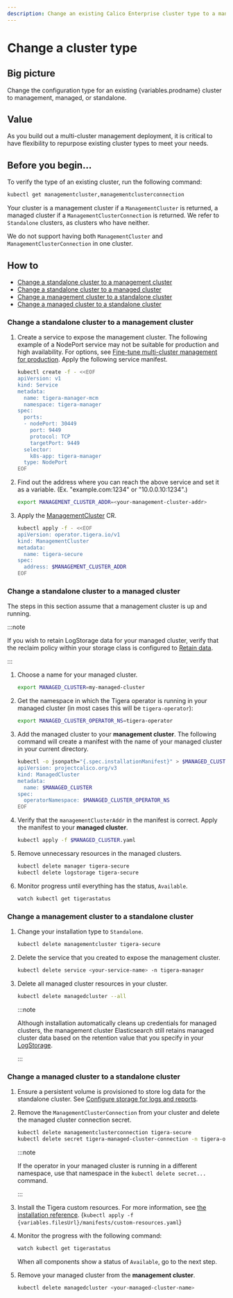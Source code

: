 ```yaml
---
description: Change an existing Calico Enterprise cluster type to a management cluster, a managed cluster, or standalone.
---
```



# Change a cluster type

## Big picture

Change the configuration type for an existing {variables.prodname} cluster to management, managed, or standalone.

## Value

As you build out a multi-cluster management deployment, it is critical to have flexibility to repurpose existing cluster types to meet your needs.

## Before you begin…

To verify the type of an existing cluster, run the following command:

```bash
kubectl get managementcluster,managementclusterconnection
```

Your cluster is a management cluster if a `ManagementCluster` is returned, a managed cluster if a `ManagementClusterConnection` is returned.
We refer to `Standalone` clusters, as clusters who have neither.

We do not support having both `ManagementCluster` and `ManagementClusterConnection` in one cluster.

## How to

- [Change a standalone cluster to a management cluster](#change-a-standalone-cluster-to-a-management-cluster)
- [Change a standalone cluster to a managed cluster](#change-a-standalone-cluster-to-a-managed-cluster)
- [Change a management cluster to a standalone cluster](#change-a-management-cluster-to-a-standalone-cluster)
- [Change a managed cluster to a standalone cluster](#change-a-managed-cluster-to-a-standalone-cluster)

### Change a standalone cluster to a management cluster

1. Create a service to expose the management cluster.
   The following example of a NodePort service may not be suitable for production and high availability. For options, see [Fine-tune multi-cluster management for production](fine-tune-deployment.mdx).
   Apply the following service manifest.

   ```bash
   kubectl create -f - <<EOF
   apiVersion: v1
   kind: Service
   metadata:
     name: tigera-manager-mcm
     namespace: tigera-manager
   spec:
     ports:
     - nodePort: 30449
       port: 9449
       protocol: TCP
       targetPort: 9449
     selector:
       k8s-app: tigera-manager
     type: NodePort
   EOF
   ```

1. Find out the address where you can reach the above service and set it as a variable. (Ex. "example.com:1234" or "10.0.0.10:1234".)

   ```bash
   export MANAGEMENT_CLUSTER_ADDR=<your-management-cluster-addr>
   ```

1. Apply the [ManagementCluster](../reference/installation/api.mdx) CR.

   ```bash
   kubectl apply -f - <<EOF
   apiVersion: operator.tigera.io/v1
   kind: ManagementCluster
   metadata:
     name: tigera-secure
   spec:
     address: $MANAGEMENT_CLUSTER_ADDR
   EOF
   ```

### Change a standalone cluster to a managed cluster

The steps in this section assume that a management cluster is up and running.

:::note

If you wish to retain LogStorage data for your managed cluster, verify that the reclaim policy within your storage class is configured to [Retain data](https://kubernetes.io/docs/concepts/storage/persistent-volumes/#reclaiming).

:::

1. Choose a name for your managed cluster.

   ```bash
   export MANAGED_CLUSTER=my-managed-cluster
   ```

1. Get the namespace in which the Tigera operator is running in your managed cluster (in most cases this will be `tigera-operator`):

   ```bash
   export MANAGED_CLUSTER_OPERATOR_NS=tigera-operator
   ```

1. Add the managed cluster to your **management cluster**. The following command will
   create a manifest with the name of your managed cluster in your current directory.
   ```bash
   kubectl -o jsonpath="{.spec.installationManifest}" > $MANAGED_CLUSTER.yaml create -f - <<EOF
   apiVersion: projectcalico.org/v3
   kind: ManagedCluster
   metadata:
     name: $MANAGED_CLUSTER
   spec:
     operatorNamespace: $MANAGED_CLUSTER_OPERATOR_NS
   EOF
   ```
1. Verify that the `managementClusterAddr` in the manifest is correct. Apply the manifest to your **managed cluster**.
   ```bash
   kubectl apply -f $MANAGED_CLUSTER.yaml
   ```
1. Remove unnecessary resources in the managed clusters.
   ```bash
   kubectl delete manager tigera-secure
   kubectl delete logstorage tigera-secure
   ```
1. Monitor progress until everything has the status, `Available`.
   ```bash
   watch kubectl get tigerastatus
   ```

### Change a management cluster to a standalone cluster

1. Change your installation type to `Standalone`.
   ```bash
   kubectl delete managementcluster tigera-secure
   ```
1. Delete the service that you created to expose the management cluster.
   ```bash
   kubectl delete service <your-service-name> -n tigera-manager
   ```
1. Delete all managed cluster resources in your cluster.

   ```bash
   kubectl delete managedcluster --all
   ```

   :::note

   Although installation automatically cleans up credentials for managed clusters, the management cluster Elasticsearch still retains managed cluster data based on the retention value that you specify in your [LogStorage](../reference/installation/api.mdx).

   :::

### Change a managed cluster to a standalone cluster

1. Ensure a persistent volume is provisioned to store log data for the standalone cluster.
   See [Configure storage for logs and reports](../operations/logstorage/create-storage.mdx).

1. Remove the `ManagementClusterConnection` from your cluster and delete the managed cluster connection secret.

   ```bash
   kubectl delete managementclusterconnection tigera-secure
   kubectl delete secret tigera-managed-cluster-connection -n tigera-operator
   ```

   :::note

   If the operator in your managed cluster is running in a different namespace, use that namespace in the `kubectl delete secret...` command.

   :::

1. Install the Tigera custom resources.
   For more information, see [the installation reference](../reference/installation/api.mdx).
   <CodeBlock language='bash'>
   {`kubectl apply -f {variables.filesUrl}/manifests/custom-resources.yaml`}
   </CodeBlock>
1. Monitor the progress with the following command:
   ```bash
   watch kubectl get tigerastatus
   ```
   When all components show a status of `Available`, go to the next step.
1. Remove your managed cluster from the **management cluster**.
   ```bash
   kubectl delete managedcluster <your-managed-cluster-name>
   ```
